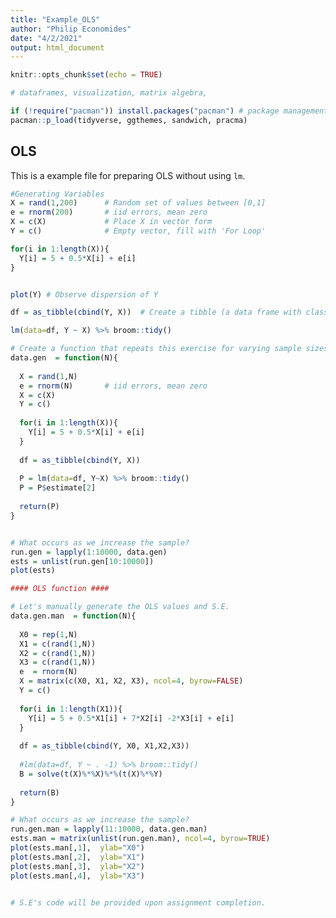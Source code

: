 ```yaml
---
title: "Example_OLS"
author: "Philip Economides"
date: "4/2/2021"
output: html_document
---
```


```r
knitr::opts_chunk$set(echo = TRUE)
```

```r
# dataframes, visualization, matrix algebra, 

if (!require("pacman")) install.packages("pacman") # package management tool 
pacman::p_load(tidyverse, ggthemes, sandwich, pracma)

```

## OLS

This is a example file for preparing OLS without using `lm`. 

```r

#Generating Variables 
X = rand(1,200)      # Random set of values between [0,1]
e = rnorm(200)       # iid errors, mean zero
X = c(X)             # Place X in vector form
Y = c()              # Empty vector, fill with 'For Loop'

for(i in 1:length(X)){
  Y[i] = 5 + 0.5*X[i] + e[i]
}


plot(Y) # Observe dispersion of Y

df = as_tibble(cbind(Y, X))  # Create a tibble (a data frame with class tbl_df)

lm(data=df, Y ~ X) %>% broom::tidy()

```



```r

# Create a function that repeats this exercise for varying sample sizes
data.gen  = function(N){
  
  X = rand(1,N)
  e = rnorm(N)       # iid errors, mean zero
  X = c(X)
  Y = c()
  
  for(i in 1:length(X)){
    Y[i] = 5 + 0.5*X[i] + e[i]
  }
  
  df = as_tibble(cbind(Y, X))
  
  P = lm(data=df, Y~X) %>% broom::tidy()
  P = P$estimate[2]
  
  return(P)
}


# What occurs as we increase the sample?
run.gen = lapply(1:10000, data.gen)
ests = unlist(run.gen[10:10000])
plot(ests)


```



```r

#### OLS function ####

# Let's manually generate the OLS values and S.E. 
data.gen.man  = function(N){
  
  X0 = rep(1,N)
  X1 = c(rand(1,N))
  X2 = c(rand(1,N))
  X3 = c(rand(1,N))
  e  = rnorm(N)
  X = matrix(c(X0, X1, X2, X3), ncol=4, byrow=FALSE)
  Y = c()
  
  for(i in 1:length(X1)){
    Y[i] = 5 + 0.5*X1[i] + 7*X2[i] -2*X3[i] + e[i]
  }
  
  df = as_tibble(cbind(Y, X0, X1,X2,X3))
  
  #lm(data=df, Y ~ . -1) %>% broom::tidy()
  B = solve(t(X)%*%X)%*%(t(X)%*%Y)
  
  return(B)
}

# What occurs as we increase the sample?
run.gen.man = lapply(11:10000, data.gen.man)
ests.man = matrix(unlist(run.gen.man), ncol=4, byrow=TRUE)
plot(ests.man[,1],  ylab="X0")
plot(ests.man[,2],  ylab="X1")
plot(ests.man[,3],  ylab="X2")
plot(ests.man[,4],  ylab="X3")


# S.E's code will be provided upon assignment completion. 

```